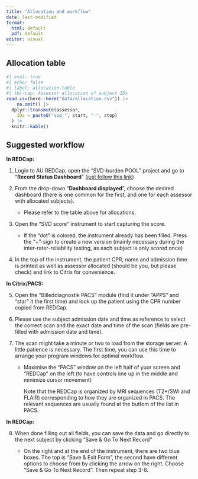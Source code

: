```yaml
---
title: "Allocation and workflow"
date: last-modified
format: 
  html: default
  pdf: default
editor: visual
---
```


## Allocation table {#sec-allocations}

```r
#| eval: true
#| echo: false
#| label: allocation-table
#| tbl-cap: Assessor allocation of subject IDs
read.csv(here::here("data/allocation.csv")) |>
    na.omit() |> 
  dplyr::transmute(assessor,
    IDs = paste0("svd_", start, "-", stop)
  ) |>
  knitr::kable()
```

## Suggested workflow {#sec-suggested-workflow}

**In REDCap:**

1.  Login to AU REDCap, open the "SVD-burden POOL" project and go to
    "**Record Status Dashboard**" ([just follow this
    link](https://redcap.au.dk/redcap_v13.7.21/DataEntry/record_status_dashboard.php?pid=8420&rd_id=3187))

2.  From the drop-down "**Dashboard displayed**", choose the desired
    dashboard (there is one common for the first, and one for each
    assessor with allocated subjects).

    -   Please refer to the table above for allocations.

3.  Open the "SVD score" instrument to start capturing the score.

    -   If the "dot" is colored, the instrument already has been filled.
        Press the "+"-sign to create a new version (mainly necessary
        during the inter-rater-reliability testing, as each subject is
        only scored once)

4.  In the top of the instrument, the patient CPR, name and admission
    time is printed as well as assessor allocated (should be you, but
    please check) and link to Citrix for convenience.

**In Citrix/PACS:**

5.  Open the "Billeddiagnostik PACS" module (find it under "APPS" and
    "star" it the first time) and look up the patient using the CPR
    number copied from REDCap.

6.  Please use the subject admission date and time as reference to
    select the correct scan and the exact date and time of the scan
    (fields are pre-filled with admission date and time).

7.  The scan might take a minute or two to load from the storage server.
    A little patience is necessary. The first time, you can use this
    time to arrange your program windows for optimal workflow.

    -   Maximise the "PACS" window on the left half of yuor screen and
        "REDCap" on the left (to have controls line up in the middle and
        minimize cursor movement)

        Note that the REDCap is organized by MRI sequences (T2\*/SWI and
        FLAIR) corresponding to how they are organized in PACS. The
        relevant sequences are usually found at the buttom of the list
        in PACS.

**In REDCap:**

8.  When done filling out all fields, you can save the data and go
    directly to the next subject by clicking "Save & Go To Next Record"

    -   On the right and at the end of the instrument, there are two
        blue boxes. The top is "Save & Exit Form", the second have
        different options to choose from by clicking the arrow on the
        right. Choose "Save & Go To Next Record". Then repeat step 3-8.
